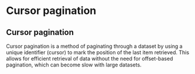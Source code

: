 
<Meta title="Chapters/06 Cursor pagination" />

# Cursor pagination

<Example />

<Source language="tsx" code={code_example} />

## Cursor pagination

Cursor pagination is a method of paginating through a dataset by using a unique identifier (cursor) to mark the position of the last item retrieved. This allows for efficient retrieval of data without the need for offset-based pagination, which can become slow with large datasets.
